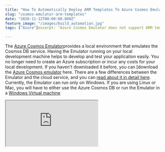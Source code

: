 ```yaml
---
title: "How To Automatically Deploy ARM Templates To Azure Cosmos Emulator"
slug: "cosmos-emulator-arm-templates"
date: "2020-11-12T00:00:00.000Z"
feature_image: "/images/build_automation.jpg"
tags: ["Azure"]excerpt: "Azure Cosmos Emulator does not support ARM templates. Learn how you can automatically create Database and Containers from an ARM Template to support a seamless development experience."

---
```


The [Azure Cosmos Emulator](https://docs.microsoft.com/en-us/azure/cosmos-db/local-emulator?tabs=cli%2Cssl-netstd21&WT.mc_id=AZ-MVP-5003875)provides a local environment that emulates the Cosmos DB service. Having the Emulator running on your local development machine helps to develop and test your application easily. You no longer need to create an Azure subscription or incur any costs for your local development. If you haven't downloaded it before, you can \[download the [Azure Cosmos emulator](https://docs.microsoft.com/en-us/azure/cosmos-db/local-emulator?tabs=cli%2Cssl-netstd21#download-the-emulator&WT.mc_id=AZ-MVP-5003875) here. There are a few differences between the Emulator and the cloud service, and you can [read about it in detail here](https://docs.microsoft.com/en-us/azure/cosmos-db/local-emulator?tabs=cli%2Cssl-netstd21#differences-between-the-emulator-and-the-cloud-service&WT.mc_id=AZ-MVP-5003875). Currently, the Emulator can run only on Windows. If you are using Linux or Mac, you will have to either use the Azure Cosmos DB or run the Emulator in a [Windows Virtual machine](https://docs.microsoft.com/en-us/azure/cosmos-db/local-emulator?tabs=cli%2Cssl-netstd21#run-on-linux-macos&WT.mc_id=AZ-MVP-5003875)

<iframe src="https://www.youtube.com/embed/p\_vySBLni00" />

ARM Templates and Multiple Containers
-------------------------------------

I showed you [how to set up Azure ARM templates to deploy Cosmos DB](/posts/cosmos-arm-template/) in an earlier post.

> ARM Template is a JSON file that defines infrastructure using a declarative syntax and helps automate creating Azure resources.

Using the template, we were able to add containers to the Cosmos DB throughout the application development lifecycle. Every time we needed a new Container for the application, we add it to the ARM template parameter file, specifying the container name and the partition key (and any other properties if need be, by extending the template). Deploying the template will automatically add the new Containers to the Azure Cosmos DB instance.

[

How To Create An ARM Template For Cosmos DB

Learn how to create an ARM template to deploy Azure Cosmos DB with dynamic containers. With this template you can keep adding containers as you build the application.

![](/images/favicon.ico)Rahul NathRahul Pulikkot Nath

![](/images/arm_template.png)

](/posts/cosmos-arm-template)

The above works well when working with Cosmos DB on Azure!

But wait.

Cosmos Emulator and ARM Templates
---------------------------------

Azure Cosmos Emulator [does not support ARM templates.](https://feedback.azure.com/forums/263030-azure-cosmos-db/suggestions/39781150-allow-databases-containers-to-be-created-in-the) At least not using the existing PowerShell or azure CLI or any of the other ways you can run an ARM template.

> Having to create the Containers on the Cosmos Emulator manually leaves a broken development experience.

Every time I need a new Cosmos Container for the application, I need to

*   Create it manually in my local Emulator
*   Add the container name and partition key to the ARM template

A new starter to the team has to create the Database and all the Containers manually looking at the ARM template.

### Custom Library To Setup Cosmos Emulator

The Azure Cosmos Emulator allows programmatically creating Containers and Databases.

_To me, the ideal development experience would be if I had to specify a new container only once, preferably in the ARM template parameters file; and it would automatically create the Containers in the local Emulator as well, the next time I build the application._

Let’s see how we can achieve this.

To start with, let’s create a new DOT NET Console application. We will use this application to setup Cosmos Emulator from the ARM template.

The application uses the below NuGet packages to access the configuration file and interact with the Cosmos Emulator.

```powershell
Install-Package Azure.Cosmos -Version 4.0.0-preview3
Install-Package Microsoft.Extensions.Configuration
Install-Package Microsoft.Extensions.Configuration.Json
Install-Package Microsoft.Extensions.Configuration.Binder
```sql
    

Below is the [gist of the application](https://github.com/rahulpnath/Blog/blob/master/CosmosEmulator/src/CosmosEmulator.ArmTemplate/Program.cs)

*   It reads the Containers parameters from the [ARM template parameter file](https://github.com/rahulpnath/Blog/blob/master/CosmosEmulator/deploy/azuredeploy.parameters.json)
*   Reads the Cosmos Configuration from the [config file](https://github.com/rahulpnath/Blog/blob/master/CosmosEmulator/src/CosmosEmulator.ArmTemplate/appsettings.json) (expects a specific format for the configuration, which you can change to match your needs)
*   Uses the `CosmosClient` to create the Database (if not exists) and the Containers from the ARM template file by specifying the name and partition key (if you need more properties, you can add that to the ARM template parameters and extend the code.)

```csharp
static async Task Main(string[] args)
{
```csharp
        // Get all Containers defined in ARM Template
        var containers = await GetContainersFromTemplate(@"deploy\azuredeploy.parameters.json");
    
        // Connect to local cosmos emulator from the configuration and create database
        var cosmosConfig = GetCosmosConfig();
        var cosmosClient = new CosmosClient(
            cosmosConfig.EndpointUrl,
            cosmosConfig.PrimaryKey,
            new CosmosClientOptions());
        await cosmosClient.CreateDatabaseIfNotExistsAsync(cosmosConfig.DatabaseName);
        var database = cosmosClient.GetDatabase(cosmosConfig.DatabaseName);
        foreach (var container in containers)
            await database.CreateContainerIfNotExistsAsync(container.Name, container.PartitionKey);
    }
    

The application required access to the ARM template parameter file `azuredeploy.parameters.json`.

The ARM template and the parameter file is under a folder named `deploy` under the source folder. I like to keep them separate from the source code.

To make sure the application has access to the ARM parameter file, I have added the file as a Link. Below I have added both the ARM template file (`azuredeploy.json`) and the Parameters file (`azuredeploy.parameters.json`).

However, we need only the parameters file, which has `CopyToOutputDirectory` enabled.

    <ItemGroup>
        <Content Include="..\..\deploy\azuredeploy.json">
            <Link>deploy\azuredeploy.json</Link>
        </Content>
        <Content Include="..\..\deploy\azuredeploy.parameters.json">
            <Link>deploy\azuredeploy.parameters.json</Link>
            <CopyToOutputDirectory>PreserveNewest</CopyToOutputDirectory>
        </Content>
    </ItemGroup>
    

It looks like below in Visual Studio Solution Explorer (Note the file icon is different, indicating it is a linked file).

![Linked ARM Template files in Visual Studio Solution Explorer](/images/cosmos_emulator_linked_files.jpg)

The `appsettings.json` has the below configuration for Cosmos Emulator. The Emulator supports a [single fixed account and a well-known authentication key as it's primary key.](https://docs.microsoft.com/bs-latn-ba/Azure/cosmos-db/local-emulator?tabs=cli%2Cssl-netstd21&WT.mc_id=AZ-MVP-5003875#authenticate-requests). By default, it runs on `localhost:8081`


```css
{
  "Cosmos": {
    "EndpointUrl": "https://localhost:8081",
    "PrimaryKey": "C2y6yDjf5/R+ob0N8A7Cgv30VRDJIWEHLM+4QDU5DE2nQ9nDuVTqobD4b8mGGyPMbIZnqyMsEcaGQy67XIw/Jw==",
    "DatabaseName": "MyDatabase"
  }
}
```

If your application uses a different style configuration, update the `GetCosmosConfig` method to match the configuration style.

### Setup Cosmos Emulator on Application Build

Now that we have the code to create the container from the ARM template parameter file, let’s get it to run when we build the application. We can do this using [MSBuild Exec task](https://docs.microsoft.com/en-us/visualstudio/msbuild/exec-task?view=vs-2019&WT.mc_id=AZ-MVP-5003875).

> The Exec task runs the specified program or command

To add a new build task open the [csproj file](https://github.com/rahulpnath/Blog/blob/master/CosmosEmulator/src/CosmosEmulator.Api/CosmosEmulator.Api.csproj) of your host application. In this example, I have an [API application](https://github.com/rahulpnath/Blog/tree/master/CosmosEmulator/src/CosmosEmulator.Api) that uses Cosmos DB.

Add the below Target to the csproj file. It runs after `Build` only when running in `Debug` configuration. It runs the console application we created above using the `dotnet` command and runs it in that directory.

Depending on your code setup, you will have to adjust the `WorkingDirectory` path.

    <Target Name="CosmosLocalSetup" AfterTargets="Build" Condition="'$(Configuration)' == 'Debug'">
        <Exec
                Command="dotnet CosmosEmulator.ArmTemplate.dll"
                WorkingDirectory="..\CosmosEmulator.ArmTemplate\bin\Debug\netcoreapp3.1"/>
    </Target>
    

On application build, the above target gets executed. It will run the console app, which will connect to the Local Emulator (or the appropriate Cosmos DB based on the configuration) and create the Containers.

Make sure to have your Cosmos Emulator running; if not, you will run into the below error (or for any other reason the custom code is not able to create containers)

![Build error when not running Cosmos Emulator](/images/cosmos_emulator_build_error.jpg)

To add a new Container, all you need to do is add it to the ARM template parameter file and build your application. It will automatically create it in the Cosmos Emulator. Once you check in to source control, the build/deploy pipeline will automatically create the containers to your Azure Cosmos DB.

Full Source code and demo [available here](https://github.com/rahulpnath/Blog/tree/master/CosmosEmulator).

I hope this helps you set up a seamless development experience with Cosmos DB.